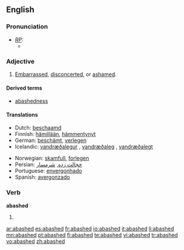 ==English==

===Pronunciation===
* ''[[RP]]:''
** {{IPA|/əˈbæʃt/}}

===Adjective===
{{en-adj}}

# [[embarrassed|Embarrassed]], [[disconcerted]], or [[ashamed]].

====Derived terms====
* [[abashedness]]

====Translations====
{{trans-top|embarrassed}}
* Dutch: [[beschaamd]]
* Finnish: [[hämillään]], [[hämmentynyt]]
* German: [[beschämt]], [[verlegen]]
* Icelandic: [[vandræðalegur]] {{m}}, [[vandræðaleg]] {{f}}, [[vandræðalegt]] {{n}}
{{trans-mid}}
* Norwegian: [[skamfull]], [[forlegen]]
* Persian: [[خجالت زده]], [[شرمسار]]
* Portuguese: [[envergonhado]]
* Spanish: [[avergonzado]]
{{trans-bottom}}

===Verb===
'''abashed'''

# {{past of|[[abash]]}}

[[ar:abashed]]
[[es:abashed]]
[[fr:abashed]]
[[io:abashed]]
[[it:abashed]]
[[li:abashed]]
[[mn:abashed]]
[[pt:abashed]]
[[fi:abashed]]
[[te:abashed]]
[[vi:abashed]]
[[tr:abashed]]
[[vo:abashed]]
[[zh:abashed]]